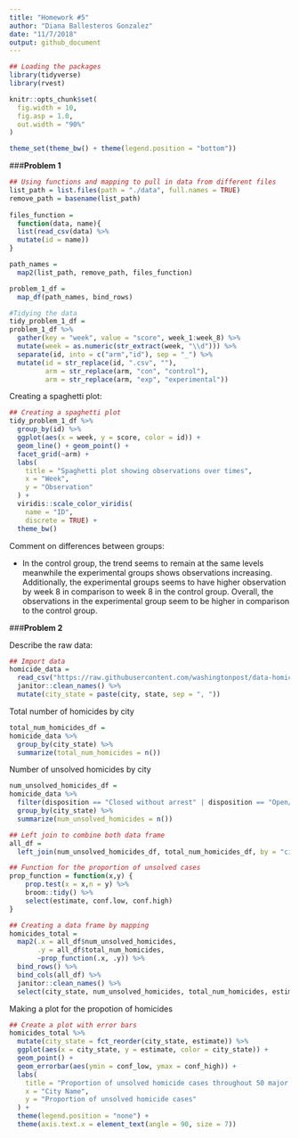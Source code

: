 ```yaml
---
title: "Homework #5"
author: "Diana Ballesteros Gonzalez"
date: "11/7/2018"
output: github_document
---
```


```r
## Loading the packages
library(tidyverse)
library(rvest)

knitr::opts_chunk$set(
  fig.width = 10,
  fig.asp = 1.0,
  out.width = "90%"
)

theme_set(theme_bw() + theme(legend.position = "bottom"))
```

###**Problem 1**
```r

## Using functions and mapping to pull in data from different files 
list_path = list.files(path = "./data", full.names = TRUE) 
remove_path = basename(list_path)
  
files_function = 
  function(data, name){
  list(read_csv(data) %>% 
  mutate(id = name))
}

path_names = 
  map2(list_path, remove_path, files_function)

problem_1_df = 
  map_df(path_names, bind_rows)
```

```r
#Tidying the data
tidy_problem_1_df = 
problem_1_df %>% 
  gather(key = "week", value = "score", week_1:week_8) %>% 
  mutate(week = as.numeric(str_extract(week, "\\d"))) %>% 
  separate(id, into = c("arm","id"), sep = "_") %>% 
  mutate(id = str_replace(id, ".csv", ""),
         arm = str_replace(arm, "con", "control"), 
         arm = str_replace(arm, "exp", "experimental")) 
```

Creating a spaghetti plot: 
```r
## Creating a spaghetti plot 
tidy_problem_1_df %>% 
  group_by(id) %>% 
  ggplot(aes(x = week, y = score, color = id)) + 
  geom_line() + geom_point() + 
  facet_grid(~arm) + 
  labs(
    title = "Spaghetti plot showing observations over times",
    x = "Week",
    y = "Observation"
  ) + 
  viridis::scale_color_viridis(
    name = "ID", 
    discrete = TRUE) + 
  theme_bw()
```

Comment on differences between groups: 

* In the control group, the trend seems to remain at the same levels meanwhile the experimental groups shows observations increasing. Additionally, the experimental groups seems to have higher observation by week 8 in comparison to week 8 in the control group. Overall, the observations in the experimental group seem to be higher in comparison to the control group. 

###**Problem 2**

Describe the raw data: 

```r
## Import data 
homicide_data = 
  read_csv("https://raw.githubusercontent.com/washingtonpost/data-homicides/master/homicide-data.csv") %>% 
  janitor::clean_names() %>% 
  mutate(city_state = paste(city, state, sep = ", "))
```

Total number of homicides by city
```r
total_num_homicides_df = 
homicide_data %>% 
  group_by(city_state) %>% 
  summarize(total_num_homicides = n()) 
```

Number of unsolved homicides by city
```r
num_unsolved_homicides_df = 
homicide_data %>% 
  filter(disposition == "Closed without arrest" | disposition == "Open/No arrest") %>% 
  group_by(city_state) %>% 
  summarize(num_unsolved_homicides = n()) 
```

```r
## Left join to combine both data frame  
all_df = 
  left_join(num_unsolved_homicides_df, total_num_homicides_df, by = "city_state")
```

```r
## Function for the proportion of unsolved cases 
prop_function = function(x,y) {
    prop.test(x = x,n = y) %>% 
    broom::tidy() %>% 
    select(estimate, conf.low, conf.high)
}

## Creating a data frame by mapping 
homicides_total = 
  map2(.x = all_df$num_unsolved_homicides, 
       .y = all_df$total_num_homicides,
       ~prop_function(.x, .y)) %>% 
  bind_rows() %>% 
  bind_cols(all_df) %>% 
  janitor::clean_names() %>% 
  select(city_state, num_unsolved_homicides, total_num_homicides, estimate, conf_low, conf_high)
```

Making a plot for the propotion of homicides

```r
## Create a plot with error bars 
homicides_total %>% 
  mutate(city_state = fct_reorder(city_state, estimate)) %>% 
  ggplot(aes(x = city_state, y = estimate, color = city_state)) + 
  geom_point() + 
  geom_errorbar(aes(ymin = conf_low, ymax = conf_high)) + 
  labs(
    title = "Proportion of unsolved homicide cases throughout 50 major US cities",
    x = "City Name",
    y = "Proportion of unsolved homicide cases"
  ) + 
  theme(legend.position = "none") + 
  theme(axis.text.x = element_text(angle = 90, size = 7))
```
